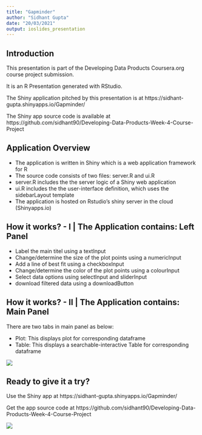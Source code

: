 ```yaml
---
title: "Gapminder"
author: "Sidhant Gupta"
date: "20/03/2021"
output: ioslides_presentation
---
```

## Introduction

This presentation is part of the Developing Data Products Coursera.org course project submission.

It is an R Presentation generated with RStudio.

The Shiny application pitched by this presentation is at 
https://sidhant-gupta.shinyapps.io/Gapminder/

The Shiny app source code is available at https://github.com/sidhant90/Developing-Data-Products-Week-4-Course-Project


## Application Overview

- The application is written in Shiny which is a web application framework for R
- The source code consists of two files: server.R and ui.R
- server.R includes the the server logic of a Shiny web application
- ui.R includes the the user-interface definition, which uses the sidebarLayout template
- The application is hosted on Rstudio's shiny server in the cloud (Shinyapps.io)

## How it works? - I | The Application contains: Left Panel

- Label the main titel using a textInput
- Change/determine the size of the plot points using a numericInput
- Add a line of best fit using a checkboxInput
- Change/determine the color of the plot points using a colourInput
- Select data options using selectInput and sliderInput
- download filtered data using a downloadButton

## How it works? - II | The Application contains: Main Panel

There are two tabs in main panel as below:

- Plot: This displays plot for corresponding dataframe
- Table: This displays a searchable-interactive Table for corresponding dataframe

![](gapminder_using_shiny_1.png)

## Ready to give it a try?

Use the Shiny app at https://sidhant-gupta.shinyapps.io/Gapminder/

Get the app source code at https://github.com/sidhant90/Developing-Data-Products-Week-4-Course-Project

![](gapminder_using_shiny_2.png)